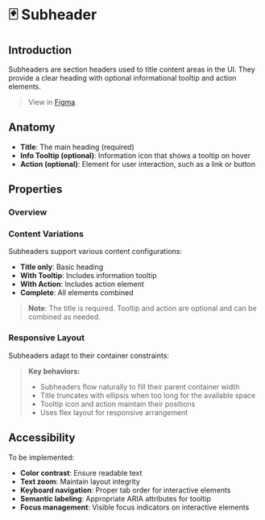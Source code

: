 
<Meta title="Misc/Subheader/Docs" of={SubheaderStories} />

# 🃏 Subheader

## Introduction

Subheaders are section headers used to title content areas in the UI. They provide a clear heading with optional informational tooltip and action elements.

> View in [Figma](https://www.figma.com/design/JxaLVMTWirCpU0rsbZ30k7/2.-Components-Library?node-id=5609-1117&m=dev).

## Anatomy

<Canvas of={SubheaderStories.WithFullFeatures} />

- **Title**: The main heading (required)
- **Info Tooltip (optional)**: Information icon that shows a tooltip on hover
- **Action (optional)**: Element for user interaction, such as a link or button

## Properties

### Overview

<Canvas of={SubheaderStories.Base} />
<Controls of={SubheaderStories.Base} />

### Content Variations

Subheaders support various content configurations:

- **Title only**: Basic heading
- **With Tooltip**: Includes information tooltip
- **With Action**: Includes action element
- **Complete**: All elements combined

<Canvas of={SubheaderStories.ContentVariations} />

> **Note**: The title is required. Tooltip and action are optional and can be combined as needed.

### Responsive Layout

Subheaders adapt to their container constraints:

<Canvas of={SubheaderStories.ResponsiveLayout} />

> **Key behaviors:**
>
> - Subheaders flow naturally to fill their parent container width
> - Title truncates with ellipsis when too long for the available space
> - Tooltip icon and action maintain their positions
> - Uses flex layout for responsive arrangement

## Accessibility

To be implemented:

- **Color contrast**: Ensure readable text
- **Text zoom**: Maintain layout integrity
- **Keyboard navigation**: Proper tab order for interactive elements
- **Semantic labeling**: Appropriate ARIA attributes for tooltip
- **Focus management**: Visible focus indicators on interactive elements
